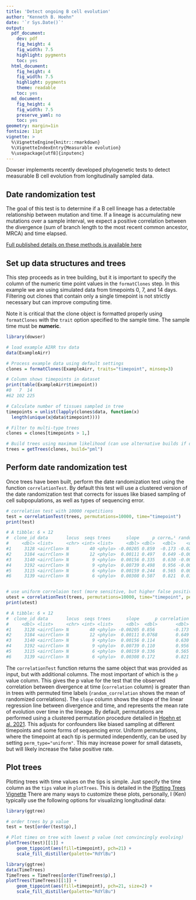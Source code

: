 ```yaml
---
title: 'Detect ongoing B cell evolution'
author: "Kenneth B. Hoehn"
date: '`r Sys.Date()`'
output:
  pdf_document:
    dev: pdf
    fig_height: 4
    fig_width: 7.5
    highlight: pygments
    toc: yes
  html_document:
    fig_height: 4
    fig_width: 7.5
    highlight: pygments
    theme: readable
    toc: yes
  md_document:
    fig_height: 4
    fig_width: 7.5
    preserve_yaml: no
    toc: yes
geometry: margin=1in
fontsize: 11pt
vignette: >
  %\VignetteEngine{knitr::rmarkdown}
  %\VignetteIndexEntry{Measurable evolution}
  %\usepackage[utf8]{inputenc}
---
```


Dowser implements recently developed phylogenetic tests to detect measurable B cell evolution from longitudinally sampled data.

## Date randomization test

The goal of this test is to determine if a B cell lineage has a detectable relationship between mutation and time. If a lineage is accumulating new mutations over a sample interval, we expect a positive correlation between the divergence (sum of branch length to the most recent common ancestor, MRCA) and time elapsed. 

[Full published details on these methods is available here](https://elifesciences.org/articles/70873)

## Set up data structures and trees

This step proceeds as in tree building, but it is important to specify the column of the numeric time point values in the `formatClones` step. In this example we are using simulated data from timepoints 0, 7, and 14 days. Filtering out clones that contain only a single timepoint is not strictly necessary but can improve computing time.

Note it is critical that the clone object is formatted properly using `formatClones` with the `trait` option specified to the sample time. The sample time must be **numeric**.

```r
library(dowser)

# load example AIRR tsv data
data(ExampleAirr)

# Process example data using default settings
clones = formatClones(ExampleAirr, traits="timepoint", minseq=3)

# Column shows timepoints in dataset
print(table(ExampleAirr$timepoint))
#0   7  14 
#62 102 225 

# Calculate number of tissues sampled in tree
timepoints = unlist(lapply(clones$data, function(x)
  length(unique(x@data$timepoint))))

# Filter to multi-type trees
clones = clones[timepoints > 1,]

# Build trees using maximum likelihood (can use alternative builds if desired)
trees = getTrees(clones, build="pml")

```

## Perform date randomization test

Once trees have been built, perform the date randomization test using the function `correlationTest`. By default this test will use a clustered version of the date randomization test that corrects for issues like biased sampling of cell subpopulations, as well as types of sequencing error.


```r

# correlation test with 10000 repetitions
test = correlationTest(trees, permutations=10000, time="timepoint")
print(test)

# A tibble: 6 × 12
#  clone_id data       locus  seqs trees      slope     p corre…¹ random…²  min_p
#     <dbl> <list>     <chr> <int> <list>     <dbl> <dbl>   <dbl>    <dbl>  <dbl>
#1     3128 <airrClon> N        40 <phylo> -0.00205 0.859  -0.173 -0.0257  0.0667
#2     3184 <airrClon> N        12 <phylo>  0.00111 0.497   0.649 -0.00429 0.5   
#3     3140 <airrClon> N         9 <phylo>  0.00156 0.335   0.630 -0.00835 0.333 
#4     3192 <airrClon> N         9 <phylo>  0.00739 0.498   0.956 -0.00306 0.5   
#5     3115 <airrClon> N         6 <phylo>  0.00159 0.244   0.565  0.00236 0.25  
#6     3139 <airrClon> N         6 <phylo>  0.00308 0.507   0.821  0.0112  0.5   


# use uniform correlaion test (more sensitive, but higher false positive rate)
utest = correlationTest(trees, permutations=10000, time="timepoint", perm_type="uniform")
print(utest)

# A tibble: 6 × 12
#  clone_id data       locus  seqs trees      slope      p correlation random_c…¹
#     <dbl> <list>     <chr> <int> <list>     <dbl>  <dbl>       <dbl>      <dbl>
#1     3128 <airrClon> N        40 <phylo> -0.00205 0.856       -0.173   0.00146 
#2     3184 <airrClon> N        12 <phylo>  0.00111 0.0768       0.649  -0.00223 
#3     3140 <airrClon> N         9 <phylo>  0.00156 0.114        0.630   0.00205 
#4     3192 <airrClon> N         9 <phylo>  0.00739 0.110        0.956   0.000223
#5     3115 <airrClon> N         6 <phylo>  0.00159 0.336        0.565   0.00409 
#6     3139 <airrClon> N         6 <phylo>  0.00308 0.172        0.821   0.00431 


```

The `correlationTest` function returns the same object that was provided as input, but with additional columns. The most important of which is the `p` value column. This gives the p value for the test that the observed correlation between divergence at time (`correlation` column) is greater than in trees with permuted time labels (`random_correlation` shows the mean of randomized correlations). The `slope` column shows the slope of the linear regression line between divergence and time, and represents the mean rate of evolution over time in the lineage. By default, permutations are performed using a clustered permutation procedure detailed in [Hoehn et al. 2021](https://elifesciences.org/articles/70873). This adjusts for confounders like biased sampling at different timepoints and some forms of sequencing error. Uniform permutations, where the timepoint at each tip is permuted independently, can be used by setting `perm_type="uniform"`. This may increase power for small datasets, but will likely increase the false positive rate.

## Plot trees

Plotting trees with time values on the tips is simple. Just specify the time column as the `tips` value in `plotTrees`. This is detailed in the [Plotting Trees Vignette](Plotting-Trees-Vignette.md) There are many ways to customize these plots, personally, I (Ken) typically use the following options for visualizing longitudinal data:

```r
library(ggtree)

# order trees by p value
test = test[order(test$p),]

# Plot times on tree with lowest p value (not convincingly evolving)
plotTrees(test)[[1]] + 
    geom_tippoint(aes(fill=timepoint), pch=21) +
    scale_fill_distiller(palette="RdYlBu")
```

```r
library(ggtree)
data(TimeTrees)
TimeTrees = TimeTrees[order(TimeTrees$p),]
plotTrees(TimeTrees)[[1]] + 
    geom_tippoint(aes(fill=timepoint), pch=21, size=2) +
    scale_fill_distiller(palette="RdYlBu")
```
